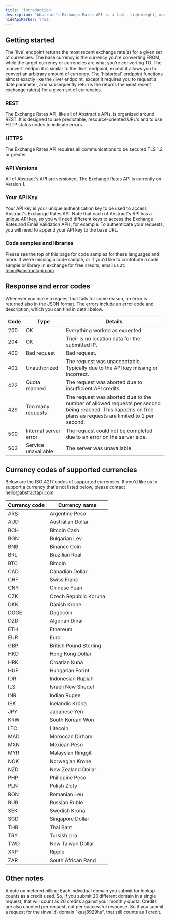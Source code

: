 ```yaml
---
title: 'Introduction'
description: "Abstract's Exchange Rates API is a fast, lightweight, modern, and RESTful JSON API for looking up the latest exchange rates for 80+ currencies, getting historical exchange rates, and converting an arbitrary amount from one currency to another."
hideApiMarker: true
---
```


## Getting started

<Card title="Live exchange rates" icon="wave-pulse" href="live">
  The `live` endpoint returns the most recent exchange rate(s) for a given set of currencies. The base currency is the currency you're converting FROM, while the target currency or currencies are what you're converting TO.
</Card>

<Card title="Convert exchange rates" icon="money-bill-transfer" href="convert">
  The `convert` endpoint is similar to the `live` endpoint, except it allows you to convert an arbitrary amount of currency.
</Card>

<Card title="Historical exchange rates (beta)" icon="landmark" href="historical">
  The `historical` endpoint functions almost exactly like the /live/ endpoint, except it requires you to request a date parameter, and subsequently returns the returns the most recent exchange rate(s) for a given set of currencies.
</Card>

### REST

The Exchange Rates API, like all of Abstract's APIs, is organized around REST. It is designed to use predictable, resource-oriented URL's and to use HTTP status codes to indicate errors.

### HTTPS

The Exchange Rates API requires all communications to be secured TLS 1.2 or greater.

### API Versions

All of Abstract's API are versioned. The Exchange Rates API is currently on Version 1.

### Your API Key

Your API key is your unique authentication key to be used to access Abstract's Exchange Rates API. Note that each of Abstract's API has a unique API key, so you will need different keys to access the Exchange Rates and Email Validation APIs, for example. To authenticate your requests, you will need to append your API key to the base URL.

### Code samples and libraries

Please see the top of this page for code samples for these languages and more. If we're missing a code sample, or if you'd like to contribute a code sample or library in exchange for free credits, email us at: team@abstractapi.com

## Response and error codes

Whenever you make a request that fails for some reason, an error is returned also in the JSON format. The errors include an error code and description, which you can find in detail below.

| Code        | Type                    | Details                                                                                                                                                     |
| ----------- | ----------------------- | ----------------------------------------------------------------------------------------------------------------------------------------------------------- |
| 200         | OK                      | Everything worked as expected.                                                                                                                              |
| 204         | OK                      | Their is no location data for the submitted IP.                                                                                                             |
| 400         | Bad request	            | Bad request.                                                                                                                                                |
| 401         | Unauthorized            | The request was unacceptable. Typically due to the API key missing or incorrect.                                                                            |
| 422         | Quota reached	          | The request was aborted due to insufficient API credits.                                                                                                    |
| 429         | Too many requests       | The request was aborted due to the number of allowed requests per second being reached. This happens on free plans as requests are limited to 1 per second. |
| 500         | Internal server error	  | The request could not be completed due to an error on the server side.                                                                                      |
| 503         | Service unavailable	    | The server was unavailable.                                                                                                                                 |

## Currency codes of supported currencies

Below are the ISO 4217 codes of supported currencies. If you'd like us to support a currency that's not listed below, please contact hello@abstractapi.com

| Currency code       | Currency name       |
| ------------------- | ------------------- |
| ARS | Argentine Peso |
| AUD | Australian Dollar |
| BCH | Bitcoin Cash |
| BGN | Bulgarian Lev |
| BNB | Binance Coin |
| BRL | Brazilian Real |
| BTC | Bitcoin |
| CAD | Canadian Dollar |
| CHF | Swiss Franc |
| CNY | Chinese Yuan |
| CZK | Czech Republic Koruna |
| DKK | Danish Krone |
| DOGE | Dogecoin |
| DZD | Algerian Dinar |
| ETH | Ethereum |
| EUR | Euro |
| GBP | British Pound Sterling |
| HKD | Hong Kong Dollar |
| HRK | Croatian Kuna |
| HUF | Hungarian Forint |
| IDR | Indonesian Rupiah |
| ILS | Israeli New Sheqel |
| INR | Indian Rupee |
| ISK | Icelandic Króna |
| JPY | Japanese Yen |
| KRW | South Korean Won |
| LTC | Litecoin |
| MAD | Moroccan Dirham |
| MXN | Mexican Peso |
| MYR | Malaysian Ringgit |
| NOK | Norwegian Krone |
| NZD | New Zealand Dollar |
| PHP | Philippine Peso |
| PLN | Polish Zloty |
| RON | Romanian Leu |
| RUB | Russian Ruble |
| SEK | Swedish Krona |
| SGD | Singapore Dollar |
| THB | Thai Baht |
| TRY | Turkish Lira |
| TWD | New Taiwan Dollar |
| XRP | Ripple |
| ZAR | South African Rand |

## Other notes

A note on metered billing: Each individual domain you submit for lookup counts as a credit used. So, if you submit 20 different domain in a single request, that will count as 20 credits against your monthly quota. Credits are also counted per request, not per successful response. So if you submit a request for the (invalid) domain "kasj8929hs", that still counts as 1 credit.